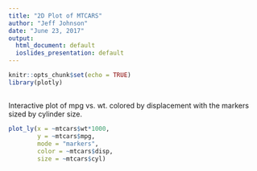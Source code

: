 ```yaml
---
title: "2D Plot of MTCARS"
author: "Jeff Johnson"
date: "June 23, 2017"
output:
  html_document: default
  ioslides_presentation: default
---
```


```r
knitr::opts_chunk$set(echo = TRUE)
library(plotly)
```

## 
Interactive plot of mpg vs. wt. colored by displacement  with the markers sized by cylinder size.


```r
plot_ly(x = ~mtcars$wt*1000, 
        y = ~mtcars$mpg,
        mode = "markers", 
        color = ~mtcars$disp,
        size = ~mtcars$cyl) 

 

```
